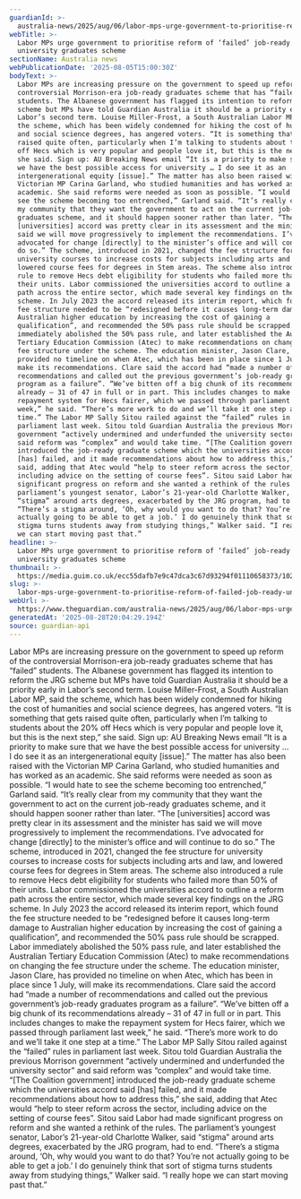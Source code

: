 ```yaml
---
guardianId: >-
  australia-news/2025/aug/06/labor-mps-urge-government-to-prioritise-reform-of-failed-job-ready-university-graduates-scheme
webTitle: >-
  Labor MPs urge government to prioritise reform of ‘failed’ job-ready
  university graduates scheme
sectionName: Australia news
webPublicationDate: '2025-08-05T15:00:30Z'
bodyText: >-
  Labor MPs are increasing pressure on the government to speed up reform of the
  controversial Morrison-era job-ready graduates scheme that has “failed”
  students. The Albanese government has flagged its intention to reform the JRG
  scheme but MPs have told Guardian Australia it should be a priority early in
  Labor’s second term. Louise Miller-Frost, a South Australian Labor MP, said
  the scheme, which has been widely condemned for hiking the cost of humanities
  and social science degrees, has angered voters. “It is something that gets
  raised quite often, particularly when I’m talking to students about the 20%
  off Hecs which is very popular and people love it, but this is the next step,”
  she said. Sign up: AU Breaking News email “It is a priority to make sure that
  we have the best possible access for university … I do see it as an
  intergenerational equity [issue].” The matter has also been raised with the
  Victorian MP Carina Garland, who studied humanities and has worked as an
  academic. She said reforms were needed as soon as possible. “I would hate to
  see the scheme becoming too entrenched,” Garland said. “It’s really clear from
  my community that they want the government to act on the current job-ready
  graduates scheme, and it should happen sooner rather than later. “The
  [universities] accord was pretty clear in its assessment and the minister has
  said we will move progressively to implement the recommendations. I’ve
  advocated for change [directly] to the minister’s office and will continue to
  do so.” The scheme, introduced in 2021, changed the fee structure for
  university courses to increase costs for subjects including arts and law, and
  lowered course fees for degrees in Stem areas. The scheme also introduced a
  rule to remove Hecs debt eligibility for students who failed more than 50% of
  their units. Labor commissioned the universities accord to outline a reform
  path across the entire sector, which made several key findings on the JRG
  scheme. In July 2023 the accord released its interim report, which found the
  fee structure needed to be “redesigned before it causes long-term damage to
  Australian higher education by increasing the cost of gaining a
  qualification”, and recommended the 50% pass rule should be scrapped. Labor
  immediately abolished the 50% pass rule, and later established the Australian
  Tertiary Education Commission (Atec) to make recommendations on changing the
  fee structure under the scheme. The education minister, Jason Clare, has
  provided no timeline on when Atec, which has been in place since 1 July, will
  make its recommendations. Clare said the accord had “made a number of
  recommendations and called out the previous government’s job-ready graduates
  program as a failure”. “We’ve bitten off a big chunk of its recommendations
  already – 31 of 47 in full or in part. This includes changes to make the
  repayment system for Hecs fairer, which we passed through parliament last
  week,” he said. “There’s more work to do and we’ll take it one step at a
  time.” The Labor MP Sally Sitou railed against the “failed” rules in
  parliament last week. Sitou told Guardian Australia the previous Morrison
  government “actively undermined and underfunded the university sector” and
  said reform was “complex” and would take time. “[The Coalition government]
  introduced the job-ready graduate scheme which the universities accord said
  [has] failed, and it made recommendations about how to address this,” she
  said, adding that Atec would “help to steer reform across the sector,
  including advice on the setting of course fees”. Sitou said Labor had made
  significant progress on reform and she wanted a rethink of the rules. The
  parliament’s youngest senator, Labor’s 21-year-old Charlotte Walker, said
  “stigma” around arts degrees, exacerbated by the JRG program, had to end.
  “There’s a stigma around, ‘Oh, why would you want to do that? You’re not
  actually going to be able to get a job.’ I do genuinely think that sort of
  stigma turns students away from studying things,” Walker said. “I really hope
  we can start moving past that.”
headline: >-
  Labor MPs urge government to prioritise reform of ‘failed’ job-ready
  university graduates scheme
thumbnail: >-
  https://media.guim.co.uk/ecc55dafb7e9c47dca3c67d93294f01110658373/102_0_2949_2359/500.jpg
slug: >-
  labor-mps-urge-government-to-prioritise-reform-of-failed-job-ready-university-graduates-scheme
webUrl: >-
  https://www.theguardian.com/australia-news/2025/aug/06/labor-mps-urge-government-to-prioritise-reform-of-failed-job-ready-university-graduates-scheme
generatedAt: '2025-08-28T20:04:29.194Z'
source: guardian-api
---
```

Labor MPs are increasing pressure on the government to speed up reform of the controversial Morrison-era job-ready graduates scheme that has “failed” students. The Albanese government has flagged its intention to reform the JRG scheme but MPs have told Guardian Australia it should be a priority early in Labor’s second term. Louise Miller-Frost, a South Australian Labor MP, said the scheme, which has been widely condemned for hiking the cost of humanities and social science degrees, has angered voters. “It is something that gets raised quite often, particularly when I’m talking to students about the 20% off Hecs which is very popular and people love it, but this is the next step,” she said. Sign up: AU Breaking News email “It is a priority to make sure that we have the best possible access for university … I do see it as an intergenerational equity [issue].” The matter has also been raised with the Victorian MP Carina Garland, who studied humanities and has worked as an academic. She said reforms were needed as soon as possible. “I would hate to see the scheme becoming too entrenched,” Garland said. “It’s really clear from my community that they want the government to act on the current job-ready graduates scheme, and it should happen sooner rather than later. “The [universities] accord was pretty clear in its assessment and the minister has said we will move progressively to implement the recommendations. I’ve advocated for change [directly] to the minister’s office and will continue to do so.” The scheme, introduced in 2021, changed the fee structure for university courses to increase costs for subjects including arts and law, and lowered course fees for degrees in Stem areas. The scheme also introduced a rule to remove Hecs debt eligibility for students who failed more than 50% of their units. Labor commissioned the universities accord to outline a reform path across the entire sector, which made several key findings on the JRG scheme. In July 2023 the accord released its interim report, which found the fee structure needed to be “redesigned before it causes long-term damage to Australian higher education by increasing the cost of gaining a qualification”, and recommended the 50% pass rule should be scrapped. Labor immediately abolished the 50% pass rule, and later established the Australian Tertiary Education Commission (Atec) to make recommendations on changing the fee structure under the scheme. The education minister, Jason Clare, has provided no timeline on when Atec, which has been in place since 1 July, will make its recommendations. Clare said the accord had “made a number of recommendations and called out the previous government’s job-ready graduates program as a failure”. “We’ve bitten off a big chunk of its recommendations already – 31 of 47 in full or in part. This includes changes to make the repayment system for Hecs fairer, which we passed through parliament last week,” he said. “There’s more work to do and we’ll take it one step at a time.” The Labor MP Sally Sitou railed against the “failed” rules in parliament last week. Sitou told Guardian Australia the previous Morrison government “actively undermined and underfunded the university sector” and said reform was “complex” and would take time. “[The Coalition government] introduced the job-ready graduate scheme which the universities accord said [has] failed, and it made recommendations about how to address this,” she said, adding that Atec would “help to steer reform across the sector, including advice on the setting of course fees”. Sitou said Labor had made significant progress on reform and she wanted a rethink of the rules. The parliament’s youngest senator, Labor’s 21-year-old Charlotte Walker, said “stigma” around arts degrees, exacerbated by the JRG program, had to end. “There’s a stigma around, ‘Oh, why would you want to do that? You’re not actually going to be able to get a job.’ I do genuinely think that sort of stigma turns students away from studying things,” Walker said. “I really hope we can start moving past that.”
